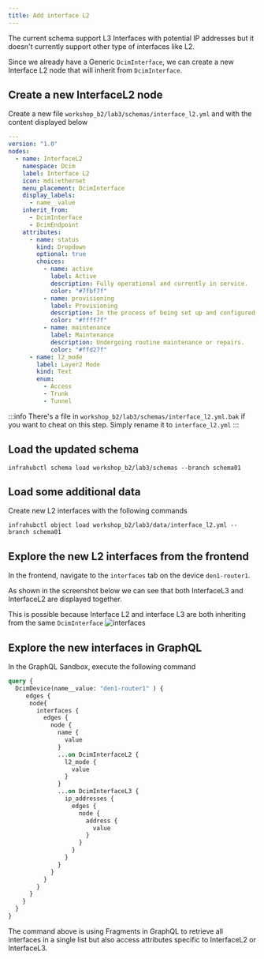 ```yaml
---
title: Add interface L2
---
```



The current schema support L3 Interfaces with potential IP addresses but it doesn't currently support other type of interfaces like L2.

Since we already have a Generic `DcimInterface`, we can create a new Interface L2 node that will inherit from `DcimInterface`.

## Create a new InterfaceL2 node

Create a new file `workshop_b2/lab3/schemas/interface_l2.yml` and with the content displayed below

```yaml
---
version: "1.0"
nodes:
  - name: InterfaceL2
    namespace: Dcim
    label: Interface L2
    icon: mdi:ethernet
    menu_placement: DcimInterface
    display_labels:
      - name__value
    inherit_from:
      - DcimInterface
      - DcimEndpoint
    attributes:
      - name: status
        kind: Dropdown
        optional: true
        choices:
          - name: active
            label: Active
            description: Fully operational and currently in service.
            color: "#7fbf7f"
          - name: provisioning
            label: Provisioning
            description: In the process of being set up and configured.
            color: "#ffff7f"
          - name: maintenance
            label: Maintenance
            description: Undergoing routine maintenance or repairs.
            color: "#ffd27f"
      - name: l2_mode
        label: Layer2 Mode
        kind: Text
        enum:
          - Access
          - Trunk
          - Tunnel
```

:::info
There's a file in `workshop_b2/lab3/schemas/interface_l2.yml.bak` if you want to cheat on this step. Simply rename it to `interface_l2.yml`
:::

## Load the updated schema

```shell
infrahubctl schema load workshop_b2/lab3/schemas --branch schema01
```

## Load some additional data

Create new L2 interfaces with the following commands

```shell
infrahubctl object load workshop_b2/lab3/data/interface_l2.yml --branch schema01
```

## Explore the new L2 interfaces from the frontend

In the frontend, navigate to the `interfaces` tab on the device `den1-router1`.

As shown in the screenshot below we can see that both InterfaceL3 and InterfaceL2 are displayed together.

This is possible because Interface L2 and interface L3 are both inheriting from the same `DcimInterface`
![interfaces](../images/lab3/interfaces.png)

## Explore the new interfaces in GraphQL

In the GraphQL Sandbox, execute the following command

```graphql
query {
  DcimDevice(name__value: "den1-router1" ) {
     edges {
      node{
        interfaces {
          edges {
            node {
              name {
                value
              }
              ...on DcimInterfaceL2 {
                l2_mode {
                  value
                }
              }
              ...on DcimInterfaceL3 {
                ip_addresses {
                  edges {
                    node {
                      address {
                        value
                      }
                    }
                  }
                }
              }
            }
          }
        }
      }
    }
  }
}
```

The command above is using Fragments in GraphQL to retrieve all interfaces in a single list but also access attributes specific to InterfaceL2 or InterfaceL3.
